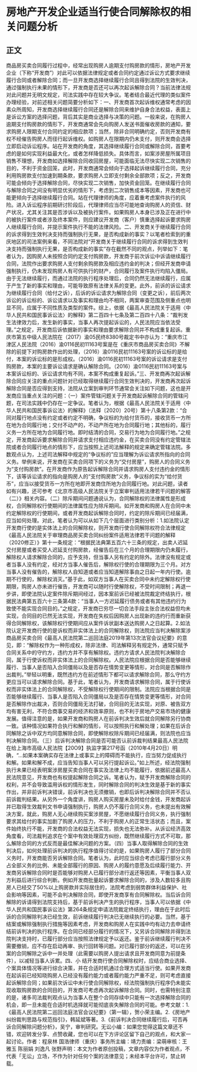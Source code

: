 # 房地产开发企业适当行使合同解除权的相关问题分析
## 正文
商品房买卖合同履行过程中，经常出现购房人逾期支付购房款的情形，房地产开发企业（下称“开发商”）对此可以依据法律规定或者合同约定通过诉讼方式要求继续履行合同或者解除合同；而一旦开发商选择继续履行合同且得到法院的生效判决，通过强制执行未果的情形下，开发商是否还可以再次起诉解除合同？当前法律法规对此问题并无明文规定，司法实践中存在较大争议。笔者结合最近代理的类似案件办理经验，对前述相关问题简要分析如下：一、开发商首次起诉维权通常考虑的因素众所周知，开发商选择继续履行合同还是解除合同来维护自身合法权益，表面上是诉讼方案的选择问题，背后其实是商业选择与决策的问题。一般来说，在购房人逾期支付购房款的情形下，开发商通常会先向购房人发送书面催收房款的通知，要求购房人限期支付合同约定的相应款项；当然，除非合同明确约定，否则开发商有权不经催告购房人而径行起诉维权。如购房人在限期内仍未支付，则开发商会选择立即启动诉讼程序。站在开发商的角度，其选择继续履行合同或解除合同，首要考虑的是如何实现利益最大化，或者怎样降低损失。具体而言，如案涉房屋所属项目销售不理想，开发商如选择解除合同收回房屋，可能面临无法尽快实现二次销售的目的，不利于资金回笼，此时，开发商通常会倾向于选择起诉继续履行合同，充分利用购房款支付加速到期条款，要求购房人立即支付剩余全部款项；反之，开发商可能会倾向于选择解除合同，尽快实现二次销售，加快资金回笼。在继续履行合同与解除合同之间没有明显优劣的情形下，考虑到二次销售成本等因素，开发商也可能更倾向于选择继续履行合同。站在代理律师的角度，应着重考虑案件执行的风险。进入诉讼程序前期研讨阶段后，代理律师应当尽可能地查询购房人的资信、财产状况，尤其关注其是否涉诉以及被执行案件。如果购房人本身已涉及正在进行中的被执行案件或者涉及终本案件，则应建议开发商（客户）慎重选择起诉要求购房人继续履行合同，并提示案件执行不能的法律风险。二、开发商关于继续履行合同的诉求得到生效判决支持而强制执行无果，是否构成新的事实？以笔者检索到的重庆地区的司法案例来看，不同法院对“开发商关于继续履行合同的诉求得到生效判决支持而强制执行无果，是否构成新的事实”存在截然不同的观点，列举如下：笔者认为，因购房人未按照合同约定支付购房款，开发商于前次诉讼中诉请继续履行合同，法院作出要求购房人支付剩余购房款及相应违约金的判决；但经开发商申请强制执行，仍未发现购房人有可供执行的财产，合同履行及案件执行均陷入僵局。由于无法继续履行，而通过法院的执行程序处理后，合同仍然无法继续履行，应属于产生了新的事实和理由，可能导致原有法律关系的变更。此外，前诉的诉讼请求为继续履行合同（给付之诉），后诉的诉讼请求为解除合同（变更之诉），前后两次诉讼的诉讼标的、诉讼请求以及事实和理由均不相同，两案审查范围及侧重点也明显不同，应属于不同性质及类型的案件。综上，依据《最高人民法院关于适用〈中华人民共和国民事诉讼法〉的解释》第二百四十七条及第二百四十八条：“裁判发生法律效力后，发生新的事实，当事人再次提起诉讼的，人民法院应当依法受理。”之规定，开发商后诉依据新的事实和理由要求解除合同并不构成重复起诉。重庆市第五中级人民法院在（2017）渝05民终8380号裁定书中亦认为：“重庆市江津区人民法院（2016）渝0116民初11163号案是在《重庆市商品房买卖合同》不解除的前提下对购房款作出的处理，（2016）渝0116民初11163号案的诉讼标的是给付，本案的诉讼标的是形成权。（2016）渝0116民初11163号案的诉讼请求是支付购房款，本案的主要诉讼请求是确认解除合同。（2016）渝0116民初11163号案与本案诉讼标的、诉讼请求均有不同，本案不构成重复起诉。”三、开发商再次起诉解除合同应关注的重点问题针对已经取得继续履行合同生效判决的，开发商再次起诉解除合同是否应得到支持，法院从立案到审判环节通常会关注如下问题，这也是开发商应当重点关注的问题：（一）案件管辖问题关于开发商起诉解除合同的管辖问题，在司法实践中仍存在一定争议。笔者认为，根据《最高人民法院关于适用〈中华人民共和国民事诉讼法〉的解释》（法释〔2020〕20号）第十八条第2款：“合同对履行地点没有约定或者约定不明确，争议标的为给付货币的，接收货币一方所在地为合同履行地；交付不动产的，不动产所在地为合同履行地；其他标的，履行义务一方所在地为合同履行地。即时结清的合同，交易行为地为合同履行地。”之规定，开发商起诉要求解除合同并请求支付相应违约金，在买卖合同没有约定管辖法院或者合同履行地点的情形下，应当按照上述司法解释的规定来确定管辖法院。多数观点认为，上述司法解释中规定的“争议标的”应当理解为诉讼请求所指向的合同义务。举例来说，开发商在买卖合同项下的义务为“交付房屋”，购房人的合同义务为“支付购房款”。在开发商作为原告起诉解除合同并请求购房人支付违约金的情形下，该等诉讼请求的指向是购房人的“支付购房款”义务，争议标的实为“给付货币”，应当以接受货币一方所在地即开发商住所地为合同履行地。对此问题，读者如有兴趣，还可参考《北京市高级人民法院关于立案审判适用法律若干问题的解答（二）》相关内容。（二）除斥期间问题通说认为，合同解除权的法律属性是形成权，合同解除权行使期间的法律属性应为除斥期间。如开发商和购房人在合同中未约定解除权的行使期间，或者开发商起诉解除合同时，约定的除斥期间已经届满，应当如何处理。对此，笔者认为可以从如下几个层面进行类别分析：1.如法院认定开发商行使的是实体法上的合同解除权，则开发商行使合同解除权符合法律规定《最高人民法院关于审理商品房买卖合同纠纷案件适用法律若干问题的解释（2020修正）》第十一条规定：“根据民法典第五百六十三条的规定，出卖人迟延交付房屋或者买受人迟延支付购房款，经催告后在三个月的合理期限内仍未履行，解除权人请求解除合同的，应予支持，但当事人另有约定的除外。法律没有规定或者当事人没有约定，经对方当事人催告后，解除权行使的合理期限为三个月。对方当事人没有催告的，解除权人自知道或者应当知道解除事由之日起一年内行使。逾期不行使的，解除权消灭。”基于此，如双方当事人在买卖合同中未约定解除权行使期限，购房人亦未进行催告，开发商可以随时行使解除权，不受时间限制；再退一步讲，即使法院认定案件除斥期间经过，因本案前诉已经被法院裁定终结执行，根据民法典第五百六十三条第4款：“当事人一方迟延履行债务或者有其他违约行为致使不能实现合同目的。”之规定，开发商已穷尽一切合法手段主张合法权益但均未实现，合同目的已然无法实现，开发商在失权后因购房人出现新的违约行而重新获得合同解除权，该解除权行使期间应从案件诉状副本送达购房人之日起算。2.如法院认定开发商行使的是诉权而非实体法上的合同解除权，则法院应当判决解除案涉商品房买卖合同《最高人民法院第二巡回法庭2019年第13次法官会议纪要》的意见，即：“解除权作为一种形成权，除非法律、司法解释另有规定外，通常只赋予合同关系中的守约方，违约方并不享有解除权。违约方请求人民法院判决解除合同，属于行使诉权而非实体法上的合同解除权。人民法院应根据合同是否能够继续履行、当事人是否陷入合同僵局以及是否存在情势变更等情形，对合同是否解除作出裁判。”举轻以明重，既然违约方在前述情形下都可以请求解除合同，那么守约方更应当可以请求解除合同。基于此，笔者认为，开发商请求解除合同，属于行使诉权而非实体法上的合同解除权，不受解除权行使期间的限制。法院应当根据合同是否能够继续履行、当事人是否陷入合同僵局以及是否存在情势变更等情形，对合同是否解除作出裁决，否则合同僵局无法打破，合同目的无法实现，对原、被告双方均有害无利，不符合商事交易的经济和效率原则，也不利于房地产交易市场的健康发展。值得注意的是，如果开发商和购房人在前诉判决生效后就合同解除另行协商一致。该种情况如果符合执行和解的情形，可以按照执行和解处理；如果在后诉合同解除之诉中双方均同意解除合同，即使解除权除斥期间已经届满，则法院也应当判决解除合同。（三）后诉判决解除合同是否可能否认前诉裁判结果最高人民法院在给上海市高级人民法院【20O9】执监字第217号函（2010年4月20日）明确，“…如果本案确实存在法律上或事实上的障碍而不能执行，应当努力促成执行和解。如果和解不成，应当告知当事人可以另行提起诉讼。”如上所述，经法院强制执行未果已经表明案涉房屋买卖合同在事实及法律上均不能履行，依据前述最高人民法院意见，开发商也有权提起解除合同之诉。笔者认为，赋予开发商解除合同的权利，并不会导致滥用诉权的情形发生，同时解除合同的判决生效是基于新的事实作出，并非前诉判决错误，前诉判决也无须撤销，也即后诉判决解除合同并不否认前诉裁判结果。从另外一个角度讲，购房人购买房屋未及时给付金钱，开发商起诉并已取得生效裁判文书申请强制执行，购房人仍不履行合同义务，也未提出有效解决方案，就此，购房人无心继续购买案涉房屋，不愿继续履行合同义务，执行强制要求其给付的事实加剧了购房人的压力，不利于购房人的正常生活状态；而且，案件始终执行不能，开发商的合法权益无法实现，损失也无法弥补。从诉讼经济高效角度看，司法裁判追求在个案中有效处理双方纠纷，既然继续履行方式不可取，那么解除合同的方式反而是最佳解决问题的方案。（四）当事人取得解除合同的生效判决后，如何处理前诉判决的执行程序值得讨论的是，如果购房人履行了部分合同义务时，开发商能否另诉解除合同。笔者认为，此时应当综合考虑已履行部分义务占全部义务的比例、未能全部履行的原因、购房人的履约意愿及后续履行能力、开发商另诉解除合同时是否能够对购房人已履行部分进行返还等因素，平衡当事人双方利益后进行综合判断。例如开发商批量起诉要求解除合同的，涉及人数较多且购房人已经交了50%以上购房款并实际居住的，法院考虑到弱势群体利益保护、社会影响等因素，可能不会判决解除合同，即使开发商享有合同解除权。当后诉合同解除的诉请得到法院支持后，基于前诉判决产生的执行程序，当事人可以依据《中华人民共和国民事诉讼法》第264条规定申请法院裁定终结执行，理由在于此时后诉的合同解除判决已经生效，前诉继续履行判决已无继续执行的必要。当然，基于结案或解除强制执行措施等因素考虑，开发商和购房人在实践中均有动力去申请终结前诉判决的执行程序。在合同已经部分履行的情况下，又另诉合同解除并得到法院判决支持时，已履行部分应当按照法律规定予以返还。鉴于前诉继续履行判决不需要撤销，应不存在启动再审、执行回转等问题。对已履行部分的返还，可以在另案的合同解除之诉中一并处理（此需要以购房人提出请求且开发商同意为前提条件），以减轻当事人诉累。四、小 结开发商行使合同解除权时，应结合商业选择、个案具体情况等进行综合决策，并在合适时机通过合理方式适当行使。如果开发商在起诉前已经知晓购房人已经没有履约能力或者履约能力严重不足，则可考虑直接起诉解除合同；如果前次诉讼中未行使合同解除权，经法院强制执行程序仍未能实现收取购房款的合同目的，开发商可考虑再次起诉解除合同。同时，也需特别注意的是，诸多司法裁判观点认为当事人在整个合同存续中只能有一次选择解除合同的机会，即一旦未能在合适时机选择就可能彻底丧失解除合同的可能。参考文献：1.《最高人民法院第二巡回法庭法官会议纪要》（第一辑），贺小荣主编。2.《房地产纠纷裁判思路与规范指引》，韩延斌等著。3.《前诉判决合同继续履行后，可否再诉合同解除问题分析》，吴宁，审判研究。无讼小编：如果您觉得这篇文章还不错，欢迎转发分享、点赞收藏，您也可以在下方评论区留下自己的观点，和大家一起讨论。作者：程泉林 国浩律师（重庆）事务所主编：靖力责编：梁萌审核：王雅玉 陈丽娟 刘逸凡 张野声明：本文为作者原创投稿，文章内容仅为作者观点，不代表「无讼」立场，不作为针对任何个案的法律意见；未经本平台许可，禁止转载。
